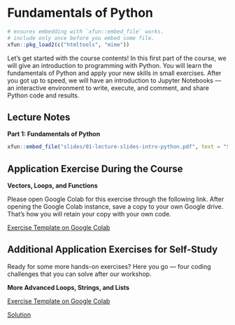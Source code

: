 # Fundamentals of Python

```r
# ensures embedding with `xfun::embed_file` works.
# include only once before you embed some file.
xfun::pkg_load2(c("htmltools", "mime"))
```


Let's get started with the course contents!
In this first part of the course, we will give an introduction to programming with Python.
You will learn the fundamentals of Python and apply your new skills in small exercises.
After you got up to speed, we will have an introduction to Jupyter Notebooks --- an interactive environment to write, execute, and comment, and share Python code and results.

## Lecture Notes

::: slide-deck
**Part 1: Fundamentals of Python**

::: slides

```r
xfun::embed_file("slides/01-lecture-slides-intro-python.pdf", text = "Slides")
```
:::
:::


## Application Exercise During the Course

:::: application-exercise
**Vectors, Loops, and Functions**

Please open Google Colab for this exercise through the following link.
After opening the Google Colab instance, save a copy to your own Google drive.
That's how you will retain your copy with your own code.

::: source
[Exercise Template on Google Colab](https://colab.research.google.com/drive/1rGQDSFMYzjI6dRbyYLT6egskIhAXYdVh?usp=sharing){target="_blank"}
:::

<!-- Note: Comment the solutions if you don't want to show them. -->
<!-- After the course unit, you can uncomment them -->

<!-- ::: source -->
<!-- [Solution](insert-link-here){target="_blank"}  -->
<!-- ::: -->
:::



## Additional Application Exercises for Self-Study

Ready for some more hands-on exercises? Here you go --- four coding challenges that you can solve after our workshop.

:::: application-exercise
**More Advanced Loops, Strings, and Lists**


::: source
[Exercise Template on Google Colab](https://colab.research.google.com/drive/1Gf3VBRy1oeqFYkPjtbfrP61yZzHw1r9-?usp=sharing){target="_blank"} 
:::

<!-- Note: Comment the solutions if you don't want to show them. -->
<!-- After the course unit, you can uncomment them -->

::: solutionlink
[Solution](https://colab.research.google.com/drive/10VVhlV23MHX5-awtUUCBdeSXkAt7DdQ2?usp=sharing){target="_blank"}
:::
:::

